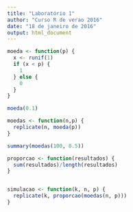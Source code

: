 ```yaml
---
title: "Laboratório 1"
author: "Curso R de verao 2016"
date: "18 de janeiro de 2016"
output: html_document
---
```


```r
moeda <- function(p) {
  x <- runif(1)
  if (x < p) {
    1
  } else {
    0
  }
}

moeda(0.1)

moedas <- function(n,p) {
  replicate(n, moeda(p))
}

summary(moedas(100, 0.5))

proporcao <- function(resultados) {
  sum(resultados)/length(resultados)
}


simulacao <- function(k, n, p) {
  replicate(k, proporcao(moedas(n, p)))
}


```

